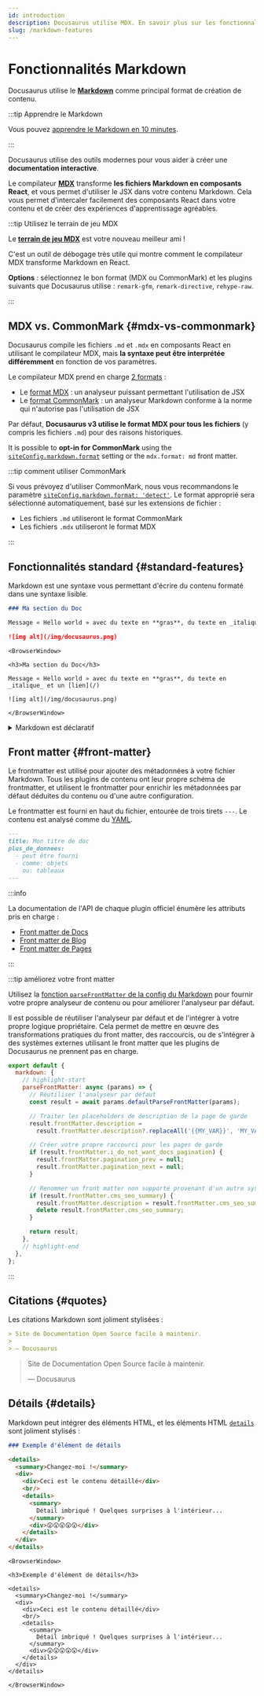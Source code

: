 ```yaml
---
id: introduction
description: Docusaurus utilise MDX. En savoir plus sur les fonctionnalités spécifiques de Docusaurus lors de l'écriture de Markdown.
slug: /markdown-features
---
```


# Fonctionnalités Markdown


Docusaurus utilise le **[Markdown](https://commonmark.org/)** comme principal format de création de contenu.

:::tip Apprendre le Markdown

Vous pouvez [apprendre le Markdown en 10 minutes](https://commonmark.org/help/).

:::

Docusaurus utilise des outils modernes pour vous aider à créer une **documentation interactive**.

Le compilateur **[MDX](https://mdxjs.com/)** transforme **les fichiers Markdown en composants React**, et vous permet d'utiliser le JSX dans votre contenu Markdown. Cela vous permet d'intercaler facilement des composants React dans votre contenu et de créer des expériences d'apprentissage agréables.

:::tip Utilisez le terrain de jeu MDX

Le **[terrain de jeu MDX](https://mdxjs.com/playground/)** est votre nouveau meilleur ami !

C'est un outil de débogage très utile qui montre comment le compilateur MDX transforme Markdown en React.

**Options** : sélectionnez le bon format (MDX ou CommonMark) et les plugins suivants que Docusaurus utilise : `remark-gfm`, `remark-directive`, `rehype-raw`.

:::

## MDX vs. CommonMark {#mdx-vs-commonmark}

Docusaurus compile les fichiers `.md` et `.mdx` en composants React en utilisant le compilateur MDX, mais **la syntaxe peut être interprétée différemment** en fonction de vos paramètres.

Le compilateur MDX prend en charge [2 formats](https://mdxjs.com/packages/mdx/#optionsformat) :

- Le [format MDX](https://mdxjs.com/docs/what-is-mdx/) : un analyseur puissant permettant l'utilisation de JSX
- Le [format CommonMark](https://commonmark.org/) : un analyseur Markdown conforme à la norme qui n'autorise pas l'utilisation de JSX

Par défaut, **Docusaurus v3 utilise le format MDX pour tous les fichiers** (y compris les fichiers `.md`) pour des raisons historiques.

It is possible to **opt-in for CommonMark** using the [`siteConfig.markdown.format`](../../api/docusaurus.config.js.mdx#markdown) setting or the `mdx.format: md` front matter.

:::tip comment utiliser CommonMark

Si vous prévoyez d'utiliser CommonMark, nous vous recommandons le paramètre [`siteConfig.markdown.format: 'detect'`](../../api/docusaurus.config.js.mdx#markdown). Le format approprié sera sélectionné automatiquement, basé sur les extensions de fichier :

- Les fichiers `.md` utiliseront le format CommonMark
- Les fichiers `.mdx` utiliseront le format MDX

:::

## Fonctionnalités standard {#standard-features}

Markdown est une syntaxe vous permettant d'écrire du contenu formaté dans une syntaxe lisible.

```md
### Ma section du Doc

Message « Hello world » avec du texte en **gras**, du texte en _italique_ et un [link](/)

![img alt](/img/docusaurus.png)
```

```mdx-code-block
<BrowserWindow>

<h3>Ma section du Doc</h3>

Message « Hello world » avec du texte en **gras**, du texte en _italique_ et un [lien](/)

![img alt](/img/docusaurus.png)

</BrowserWindow>
```

<details>

<summary>Markdown est déclaratif</summary>

Certains peuvent supposer une correspondance de 1 pour 1 entre Markdown et HTML, par exemple, `![Preview](/img/docusaurus.png)` deviendra toujours `<img src="/img/docusaurus.png" alt="Preview" />`, tel quel. Cependant, _ce n'est pas le cas_.

La syntaxe Markdown `![message](url)` indique seulement de manière déclarative à Docusaurus qu'une image doit être insérée ici, mais nous pouvons faire d'autres choses comme transformer un [chemin de fichier en chemin d'URL](./markdown-features-assets.mdx#images), donc le balisage généré peut différer de la sortie d'autres moteurs de rendu Markdown, ou d'une transcription manuelle naïve vers le code JSX/HTML équivalent.

En général, vous ne devez assumer que la _sémantique_ du balisage (les délimitations ```` ``` ```` deviennent des [blocs de code](./markdown-features-code-blocks.mdx) et les `>` deviennent des [citations](#quotes), etc.), mais pas la sortie compilée.

</details>

## Front matter {#front-matter}

Le frontmatter est utilisé pour ajouter des métadonnées à votre fichier Markdown. Tous les plugins de contenu ont leur propre schéma de frontmatter, et utilisent le frontmatter pour enrichir les métadonnées par défaut déduites du contenu ou d'une autre configuration.

Le frontmatter est fourni en haut du fichier, entourée de trois tirets `---`. Le contenu est analysé comme du [YAML](https://yaml.org/spec/1.2.2/).

```md
---
title: Mon titre de doc
plus_de_donnees:
  - peut être fourni
  - comme: objets
    ou: tableaux
---
```

:::info

La documentation de l'API de chaque plugin officiel énumère les attributs pris en charge :

- [Front matter de Docs](../../api/plugins/plugin-content-docs.mdx#markdown-front-matter)
- [Front matter de Blog](../../api/plugins/plugin-content-blog.mdx#markdown-front-matter)
- [Front matter de Pages](../../api/plugins/plugin-content-pages.mdx#markdown-front-matter)

:::

:::tip améliorez votre front matter

Utilisez la [fonction `parseFrontMatter` de la config du Markdown](../../api/docusaurus.config.js.mdx#markdown) pour fournir votre propre analyseur de contenu ou pour améliorer l'analyseur par défaut.

Il est possible de réutiliser l'analyseur par défaut et de l'intégrer à votre propre logique propriétaire. Cela permet de mettre en œuvre des transformations pratiques du front matter, des raccourcis, ou de s'intégrer à des systèmes externes utilisant le front matter que les plugins de Docusaurus ne prennent pas en charge.

```js title="docusaurus.config.js"
export default {
  markdown: {
    // highlight-start
    parseFrontMatter: async (params) => {
      // Réutiliser l'analyseur par défaut
      const result = await params.defaultParseFrontMatter(params);

      // Traiter les placeholders de description de la page de garde
      result.frontMatter.description =
        result.frontMatter.description?.replaceAll('{{MY_VAR}}', 'MY_VALUE');

      // Créer votre propre raccourci pour les pages de garde
      if (result.frontMatter.i_do_not_want_docs_pagination) {
        result.frontMatter.pagination_prev = null;
        result.frontMatter.pagination_next = null;
      }

      // Renommer un front matter non supporté provenant d'un autre système
      if (result.frontMatter.cms_seo_summary) {
        result.frontMatter.description = result.frontMatter.cms_seo_summary;
        delete result.frontMatter.cms_seo_summary;
      }

      return result;
    },
    // highlight-end
  },
};
```

:::

## Citations {#quotes}

Les citations Markdown sont joliment stylisées :

```md
> Site de Documentation Open Source facile à maintenir.
>
> — Docusaurus
```

<BrowserWindow>

> Site de Documentation Open Source facile à maintenir.
>
> — Docusaurus

</BrowserWindow>

## Détails {#details}

Markdown peut intégrer des éléments HTML, et les éléments HTML [`details`](https://developer.mozilla.org/en-US/docs/Web/HTML/Element/details) sont joliment stylisés :

```md
### Exemple d'élément de détails

<details>
  <summary>Changez-moi !</summary>
  <div>
    <div>Ceci est le contenu détaillé</div>
    <br/>
    <details>
      <summary>
        Détail imbriqué ! Quelques surprises à l'intérieur...
      </summary>
      <div>😲😲😲😲😲</div>
    </details>
  </div>
</details>
```

```mdx-code-block
<BrowserWindow>

<h3>Exemple d'élément de détails</h3>

<details>
  <summary>Changez-moi !</summary>
  <div>
    <div>Ceci est le contenu détaillé</div>
    <br/>
    <details>
      <summary>
        Détail imbriqué ! Quelques surprises à l'intérieur...
      </summary>
      <div>😲😲😲😲😲</div>
    </details>
  </div>
</details>

</BrowserWindow>
```
